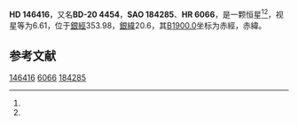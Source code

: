 {{Starbox begin
| name = HD 146416
}}
{{Starbox observe
| epoch = [[J2000.0|J2000.0]]
| constell = {{星座名待查}}<ref name=SIMBAD>{{cite web
 | url=http://simbad.u-strasbg.fr/simbad/sim-id?Ident=HR+6066
 | title =Pulsating variable Star
 | publisher=Centre de Données astronomiques de Strasbourg
 | work=SIMBAD
 | accessdate=2012-07-13}}</ref><ref name=DATA>{{cite web
 | url=http://vizier.u-strasbg.fr/viz-bin/VizieR-5?-out.add=.&-source=5050&-corr=PK=HR&-out.max=9999&HR=6066
 | title=VizieR Detailed Page
 | accessdate=2012-07-13
 | archive-url=https://web.archive.org/web/20190216085133/http://vizier.u-strasbg.fr/viz-bin/VizieR-5?-out.add=.&-source=5050&-corr=PK=HR&-out.max=9999&HR=6066
 | archive-date=2019-02-16
 | dead-url=yes
 }}</ref>
| 星官 = 
| ra = {{RA|16|16|58.8}}<ref name=SIMBAD /><ref name=DATA />
| dec = {{DEC|-21|18|14}}<ref name=SIMBAD /><ref name=DATA />
| appmag_v = 6.61<ref name=SIMBAD /><ref name=DATA />
}}
{{Starbox character
| class = B9V<ref name=SIMBAD /><ref name=DATA />
| b-v = 0.02<ref name=SIMBAD /><ref name=DATA />
| u-b = -0.15<ref name=SIMBAD /><ref name=DATA />
| r-i = <ref name=SIMBAD /><ref name=DATA />
| variable = 
}}
{{Starbox astrometry
| radial_v = -0.15
| prop_mo_ra = -8
| parallax = 
| p_error = 
}}
{{Starbox catalog
| names =BD-20 4454，[[SAO星表|SAO]] 184285，[[HD星表|HD]] 146416，[[HR星表|HR]] 6066}}
{{Starbox reference |Simbad=HR+6066}}
{{Starbox end}}

'''HD 146416'''，又名'''BD-20 4454'''，'''SAO 184285'''、'''HR 6066'''，是一颗恒星<ref name=SIMBAD /><ref name=DATA />，视星等为6.61，位于[[銀道座標系|銀經]]353.98，[[銀道座標系|銀緯]]20.6，其[[B1900.0|B1900.0]]坐标为赤經{{RA|16|11|5.1}}，赤緯{{DEC|-21|20.6|18}}。

== 参考文献 ==
{{reflist}}

{{star-stub}}

[[Category:HD和HDE天體|146416]]
[[Category:HR天體|6066]]
[[Category:SAO天體|184285]]